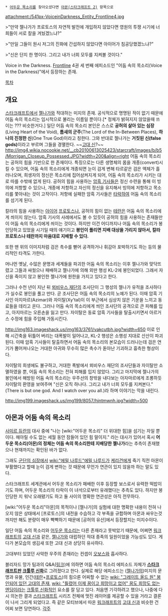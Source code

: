  * [[어두운 목소리]]를 찾아오셨다면 [[아몬(스타크래프트 2)]] 항목으로

attachment:/541px-VoiceinDarkness_Entity_Frontline4.jpg

>"만약 젤나가가 프로토스의 자연적 발전에 개입하지 않았다면 영원의 투쟁 시기에 너희들이 서로 칼을 겨눴겠느냐?"

>"만일 그들이 원시 저그의 진화에 간섭하지 않았다면 아이어가 침공당했겠느냐?"

>"신은 단지 한 명이다. 그리고 내가 너희 모두를 지켜볼 것이다."

Voice in the Darkness. [[Frontline]] 4권 세 번째 에피소드인 "어둠 속의 목소리(Voice in the Darkness)"에서 등장하는 존재.

[[목차]]
== 개요 ==
[[스타크래프트]]에서 [[젤나가]]와 적대하는 미지의 존재. 공식적으로 명명된 적이 없기 때문에 어둠 속의 목소리는 임시적으로 불리는 이름일 뿐이다.[* 정체가 밝혀지지 않았을때 쓰이는 ??? 비슷한거다.] 일단 어둠 속의 목소리 본인은 스스로 '''공허의 살아 있는 심장'''(Living Heart of the Void), '''틈새의 군주'''(The Lord of the In-Between Places), '''하나의 진정한 신'''(One True God)이라고 칭한다. 그와 반대로 젤나가는 '''거짓된 신(false gods)'''이라고 부르며 그들을 경멸한다. ~~[[고대 신]]?~~
http://img4.wikia.nocookie.net/__cb20100613025423/starcraft/images/b/b5/Morrigan_Closeup_Possessed.JPG?width=200&align=right
어둠 속의 목소리는 공허의 힘을 기반으로 한 존재이다. 특징으로는 다른 생명체의 몸을 개종(convert)시킬 수 있으며, 어둠 속의 목소리에게 개종되면 눈이 검게 변해 타르같은 검은 액체가 흘러나오며, 희생자의 정신은 목소리에 집어삼켜지게 되어, 어둠 속의 목소리가 시키는 대로 따를 수밖에 없게 된다. 공허의 힘을 사용하는 [[암흑 기사]]들은 정신 수련을 통해 이 빙의에 저항할 수 있으나, 개종에 저항하고 자신의 정신을 유지해서 빙의에 저항하고 목소리를 쫓아내는 것이 고작이다. 저항에 실패한 암흑 기사들은 [[타락]]하여 어둠 속의 목소리를 섬기게 된다.

칼라의 힘을 사용하는 [[아이어]] [[프로토스]]나, 공허의 힘이 없는 [[테란]]은 어둠 속의 목소리에게 씌이지 않는다. 암흑 기사의 사례에서도 볼 수 있듯이 공허의 힘을 사용하는 존재들만이 어둠 속의 목소리에게 씌이는 것이다. 하지만 이건 어디까지나 어둠 속의 목소리가 봉인당하고 있었을 시기일 때의 얘기이고 '''봉인이 풀리면 지배 대상을 가리지 않아서, 칼라 프로토스나 테란까지 마음대로 지배할 수 있다.'''

또한 맨 위의 이미지처럼 검은 촉수를 뻗어 공격하거나 휘감아 포박하기도 하는 등의 물리적인 타격도 가한다. 

머나먼 옛날, 수많은 문명과 세계들을 파괴한 어둠 속의 목소리는 이후 젤나가와 맞닥뜨렸고 그들과 싸웠으나 패배하고 젤나가에 의해 외딴 행성 KL-2에 봉인되었다. 그래서 자신을 죽이지 않고 봉인한 젤나가에 원한을 가지고 있다고 한다.

그러나 수천 년이 지난 뒤 [[뫼비우스 재단]]의 조사단이 그 행성의 젤나가 유적을 조사하다가 실수로 봉인을 풀고 만다. 곧 조사단은 어둠 속의 목소리의 노예가 된다. 이때 암흑 기사인 아지마르(Azimar)와 자이탈(Xy'tal)이 이 부근에서 심상치 않은 기운을 느끼고 동료들을 데리고 온다. 그러나 어둠 속의 목소리에게 씌인 조사단의 공격으로 큰 피해를 입고, 아지마르는 오른손을 잃고 만다. 자이탈은 동료 암흑 기사들을 탈출시키면서 아르거스 수정에 힘을 주입해 가동시킨다.

http://img163.imageshack.us/img163/3761/vakcutbh.jpg?width=650
이로 인해 시간축을 뒤틀어 버리는 대폭발이 일어나고, KL-2 행성은 소행성 지대로 산산이 파괴된다. 이때 암흑 기사들이 탈출하면서 어둠 속의 목소리의 본모습이 드러나는데 검은 연기가 뿜어져나오는 거대한 아귀와 무수히 많은 촉수가 돋아난 기괴하고 흉측한 형상이다. 

자이탈의 희생에도 불구하고, 거대한 폭발에서 뫼비우스 재단의 조사단들과 자이탈만 소멸하였을 뿐, 어둠 속의 목소리는 전혀 피해를 입지 않았다. 그리고 마지막에 젤나가의 봉인에서 해방된 어둠 속의 목소리는 우주선의 창밖을 내다보는 아자마르에게 조롱하듯 자이탈의 환영을 보여주며 "신은 오직 하나다. 그리고 내가 너희 모두를 지켜본다."(There is but one god. And I watch over you all.)라 하며 이야기는 막을 내린다.

http://img199.imageshack.us/img199/8057/hjntmwnh.jpg?width=500
== 아몬과 어둠 속의 목소리 ==
[[사미르 듀란]]의 대사 중에 "나는 [wiki:"어두운 목소리" 더 위대한 힘]을 섬기는 자일 뿐이다. 헤아릴 수도 없는 세월 동안 잠들어 있던 힘 말이지." 라는 대사가 있어서 혹시 '''어두운 목소리(아몬)의 정체는 어둠 속의 목소리한테 지배당한 젤나가'''라는 추측이 존재했으나 현재까지는 확인된 바가 없다.

그래도 [[군단의 심장]]에서 [[wiki:"에밀 나루드"에밀 나루드]]가 [[케리건]]에게 죽기 직전 아몬이 부활했다고 할때 눈이 검게 변하는 것 때문에 무언가 연관이 있지 않을까 하는 말도 있다.

스타크래프트 세계관에서 어두운 목소리가 패배한 이후 등장할 보스로서 유력한 떡밥이기도 하며, 어두운 목소리의 타락이 이 녀석으로부터 유래했다는 추측도 있다. 하지만 봉인당한 지 워낙 오래됐기도 하고 둘 사이의 명확한 연관성은 아직 전무하다.

[wiki:"어두운 목소리"아몬]의 목적이나 [젤나가]의 실험에 대한 명확한 내용이 전혀 나오지 않은 상태에서 [프로토스]의 내전을 수습하고 각 부족을 규합하며 아몬과 싸우는것까지만 해도 분량이 매우 빡빡하기 때문에 [공허의 유산]에서 등장할지는 미지수이다.

일단 어둠 속의 목소리와 [[어두운 목소리]]는 다른 존재라고 못박았기 때문에, 어쩌면 [[워크래프트]]의 [[고대 신]]과 같은, [[젤나가]]와 대립하던 적대 종족의 일원이었을 가능성도 있다. 게다가 본모습의 생김새 또한 고대 신과 상당히 유사하다.

고대부터 있었던 사악한 우주의 존재라는 컨셉이 [[오보스]]와 흡사하다.

블리자드 망가 팀과의 Q&A[http://www.cryptozoic.com/articles/2011/06/22/qa-blizzards-manga-team (링크)]에 의하면 어둠 속의 목소리 에피소드 자체가 '''[[스타크래프트]]판 [[크툴루 신화]]'''로 그려졌다고 한다. 실제로 해당 에피소드는 ([[젤나가]]의)미지의 문명과 유물, 인간([[테란]]+[[프로토스]])의 힘으론 어찌할 수 없는 [[wiki: "그레이트 올드 원" 봉인되어 있던 고대의 존재]], [[wiki: "틀렸어 이제 꿈이고 희망이고 없어" 꿈도 희망도 없는 엔딩]]이라는 [[크툴루 신화]]적인 요소를 잘 담고 있다. 처음엔 기각하려고 했으나, 나중에 다시 의논한 결과 [[스타크래프트]] 시리즈 전체에 멋진 레이어를 제공할 수 있을 거라고 결론이 나서 그리게 되었다고. 즉 같은 모티브에서 따온 [[워크래프트]]의 [[고대 신]]과 비슷한 건 어찌 보면 당연하다.
[[각주]]
